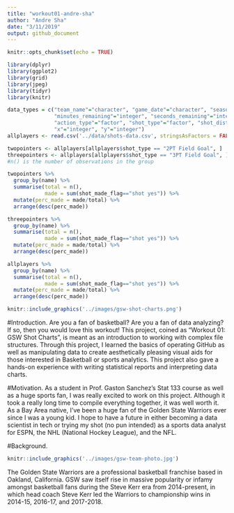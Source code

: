 ```yaml
---
title: "workout01-andre-sha"
author: "Andre Sha"
date: "3/11/2019"
output: github_document
---
```


```r
knitr::opts_chunk$set(echo = TRUE)
```

```r
library(dplyr)
library(ggplot2)
library(grid)
library(jpeg)
library(tidyr)
library(knitr)
```

```r
data_types = c("team_name"="character", "game_date"="character", "season" = "integer", "period"="integer",
               "minutes_remaining"="integer", "seconds_remaining"="integer", "shot_made_flag"="character",
               "action_type"="factor", "shot_type"="factor", "shot_distance"="integer", "opponent"="character",
               "x"="integer", "y"="integer")
allplayers <- read.csv('../data/shots-data.csv', stringsAsFactors = FALSE, colClasses = data_types)
```



```r
twopointers <- allplayers[allplayers$shot_type == "2PT Field Goal", ]
threepointers <- allplayers[allplayers$shot_type == "3PT Field Goal", ]
#n() is the number of observations in the group

twopointers %>%
  group_by(name) %>%
  summarise(total = n(),
            made = sum(shot_made_flag=="shot yes")) %>%
  mutate(perc_made = made/total) %>%
  arrange(desc(perc_made))
```

```r
threepointers %>%
  group_by(name) %>%
  summarise(total = n(),
            made = sum(shot_made_flag=="shot yes")) %>%
  mutate(perc_made = made/total) %>%
  arrange(desc(perc_made))

```

```r
allplayers %>%
  group_by(name) %>%
  summarise(total = n(),
            made = sum(shot_made_flag=="shot yes")) %>%
  mutate(perc_made = made/total) %>%
  arrange(desc(perc_made))
```
```r
knitr::include_graphics('../images/gsw-shot-charts.png')
```

#Introduction.
Are you a fan of basketball? Are you a fan of data analyzing? If so, then you would love this workout! This project, coined as "Workout 01: GSW Shot Charts", is meant as an introduction to working with complex file structures. Through this project, I learned the basics of operating GitHub as well as manipulating data to create aesthetically pleasing visual aids for those interested in Basketball or sports analytics. This project also gave a hands-on experience with writing statistical reports and interpreting data charts. 

#Motivation.
As a student in Prof. Gaston Sanchez's Stat 133 course as well as a huge sports fan, I was really excited to work on this project. Although it took a really long time to compile everything together, it was well worth it. As a Bay Area native, I've been a huge fan of the Golden State Warriors ever since I was a young kid. I hope to have a future in either becoming a data scientist in tech or trying my shot (no pun intended) as a sports data analyst for ESPN, the NHL (National Hockey League), and the NFL. 


#Background. 
```r
knitr::include_graphics('../images/gsw-team-photo.jpg')
```
The Golden State Warriors are a professional basketball franchise based in Oakland, California. GSW saw itself rise in massive popularity or infamy amongst basketball fans during the Steve Kerr era from 2014-present, in which head coach Steve Kerr led the Warriors to championship wins in 2014-15, 2016-17, and 2017-2018. 


